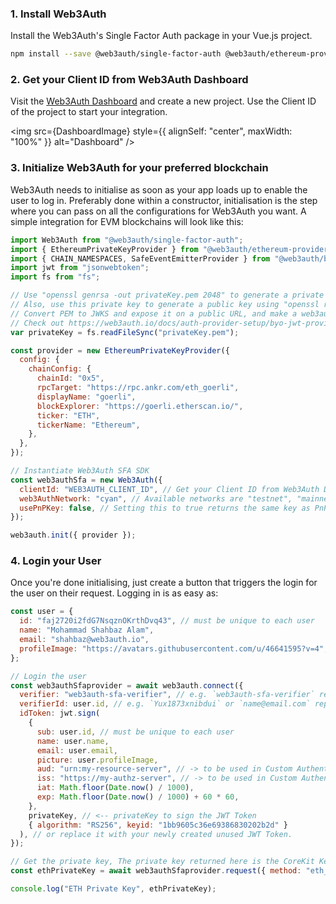 
### 1. Install Web3Auth

Install the Web3Auth's Single Factor Auth package in your Vue.js project.

```bash npm2yarn
npm install --save @web3auth/single-factor-auth @web3auth/ethereum-provider
```

### 2. Get your Client ID from Web3Auth Dashboard

Visit the [Web3Auth Dashboard](https://dashboard.web3auth.io) and create a new project. Use the Client ID of the project to start your integration.

<img src={DashboardImage} style={{ alignSelf: "center", maxWidth: "100%" }} alt="Dashboard" />

### 3. Initialize Web3Auth for your preferred blockchain

Web3Auth needs to initialise as soon as your app loads up to enable the user to log in. Preferably done within a constructor, initialisation is the
step where you can pass on all the configurations for Web3Auth you want. A simple integration for EVM blockchains will look like this:

```js
import Web3Auth from "@web3auth/single-factor-auth";
import { EthereumPrivateKeyProvider } from "@web3auth/ethereum-provider";
import { CHAIN_NAMESPACES, SafeEventEmitterProvider } from "@web3auth/base";
import jwt from "jsonwebtoken";
import fs from "fs";

// Use "openssl genrsa -out privateKey.pem 2048" to generate a private key
// Also, use this private key to generate a public key using "openssl rsa -in privateKey.pem -pubout -out publicKey.pem"
// Convert PEM to JWKS and expose it on a public URL, and make a web3auth verifier using that.
// Check out https://web3auth.io/docs/auth-provider-setup/byo-jwt-providers for more details.
var privateKey = fs.readFileSync("privateKey.pem");

const provider = new EthereumPrivateKeyProvider({
  config: {
    chainConfig: {
      chainId: "0x5",
      rpcTarget: "https://rpc.ankr.com/eth_goerli",
      displayName: "goerli",
      blockExplorer: "https://goerli.etherscan.io/",
      ticker: "ETH",
      tickerName: "Ethereum",
    },
  },
});

// Instantiate Web3Auth SFA SDK
const web3authSfa = new Web3Auth({
  clientId: "WEB3AUTH_CLIENT_ID", // Get your Client ID from Web3Auth Dashboard
  web3AuthNetwork: "cyan", // Available networks are "testnet", "mainnet", "cyan", "aqua".
  usePnPKey: false, // Setting this to true returns the same key as PnP Web SDK, By default, this SDK returns CoreKitKey.
});

web3auth.init({ provider });
```

### 4. Login your User

Once you're done initialising, just create a button that triggers the login for the user on their request. Logging in is as easy as:

```js
const user = {
  id: "faj2720i2fdG7NsqznOKrthDvq43", // must be unique to each user
  name: "Mohammad Shahbaz Alam",
  email: "shahbaz@web3auth.io",
  profileImage: "https://avatars.githubusercontent.com/u/46641595?v=4",
};

// Login the user
const web3authSfaprovider = await web3auth.connect({
  verifier: "web3auth-sfa-verifier", // e.g. `web3auth-sfa-verifier` replace with your verifier name, and it has to be on the same network passed in init().
  verifierId: user.id, // e.g. `Yux1873xnibdui` or `name@email.com` replace with your verifier id(sub or email)'s value.
  idToken: jwt.sign(
    {
      sub: user.id, // must be unique to each user
      name: user.name,
      email: user.email,
      picture: user.profileImage,
      aud: "urn:my-resource-server", // -> to be used in Custom Authentication as JWT Field
      iss: "https://my-authz-server", // -> to be used in Custom Authentication as JWT Field
      iat: Math.floor(Date.now() / 1000),
      exp: Math.floor(Date.now() / 1000) + 60 * 60,
    },
    privateKey, // <-- privateKey to sign the JWT Token
    { algorithm: "RS256", keyid: "1bb9605c36e69386830202b2d" }
  ), // or replace it with your newly created unused JWT Token.
});

// Get the private key, The private key returned here is the CoreKit Key, since the usePnPKey is set to false.
const ethPrivateKey = await web3authSfaprovider.request({ method: "eth_private_key" });

console.log("ETH Private Key", ethPrivateKey);
```
